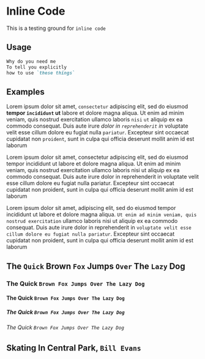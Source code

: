 
# Inline Code

This is a testing ground for `inline code`

## Usage

```markdown {3}
Why do you need me
To tell you explicitly
how to use `these things`
```

## Examples

Lorem ipsum dolor sit amet, `consectetur` adipiscing elit, sed do eiusmod **tempor `incididunt` ut** labore et dolore magna aliqua. Ut enim ad minim veniam, quis nostrud exercitation ullamco laboris `nisi` `ut` aliquip ex ea commodo consequat. Duis aute irure _dolor in `reprehenderit` in_ voluptate velit esse cillum dolore eu fugiat nulla `pariatur`. Excepteur sint occaecat cupidatat non `proident`, sunt in culpa qui officia deserunt mollit anim id est laborum

Lorem ipsum dolor sit amet, consectetur adipiscing elit, sed do eiusmod tempor incididunt ut labore et dolore magna aliqua. Ut enim ad minim veniam, quis nostrud exercitation ullamco laboris nisi ut aliquip ex ea commodo consequat. Duis aute irure dolor in reprehenderit in voluptate velit esse cillum dolore eu fugiat nulla pariatur. Excepteur sint occaecat cupidatat non proident, sunt in culpa qui officia deserunt mollit anim id est laborum

Lorem ipsum dolor sit amet, adipiscing elit, sed do eiusmod tempor incididunt ut labore et dolore magna aliqua. `Ut enim ad minim veniam, quis nostrud exercitation` ullamco laboris nisi ut aliquip ex ea commodo consequat. Duis aute irure dolor in reprehenderit in `voluptate velit esse cillum dolore eu fugiat nulla pariatur`. Excepteur sint occaecat cupidatat non proident, sunt in culpa qui officia deserunt mollit anim id est laborum

## The `Quick` Brown `Fox` Jumps `Over` The `Lazy` Dog

### The Quick `Brown Fox Jumps Over The Lazy Dog`

#### The Quick `Brown Fox Jumps Over The Lazy Dog`

##### The Quick `Brown Fox Jumps Over The Lazy Dog`

###### The Quick `Brown Fox Jumps Over The Lazy Dog`

## Skating In Central Park, `Bill Evans`
